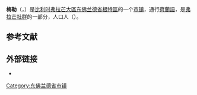 {{noteTA|G1=比利时地名}}
{{Infobox Belgium municipality
|name             = 梅勒
|native_name      = Melle
|picture          = Melle - Onze-Lieve-Vrouw Onbevlektkerk 1.jpg
|picture-legend   = 圣母无染原罪教堂
|map              = Melle East-Flanders Belgium Map.svg
|map-legend       = 梅勒在[[东佛兰德省|东佛兰德省]]的位置
|arms             = Blason ville be Melle.svg
|flag             = Flag of Melle.svg
|region           = {{BE-REG-FLE}}
|community        = {{BE-NL}}
|province         = {{BE-PROV-OV}}
|arrondissement   = [[根特區|根特區]]
|nis              = 44040
|pyramid-date=
|0-19=
|20-64=
|65=
|foreigners=
|foreigners-date=
|mayor            = Dirk De Maeseneer ([[基督教民主和弗拉芒|CD&V]])
|majority         = [[基督教民主和弗拉芒|CD&V]], [[新弗拉芒人聯盟|N-VA]]
|postal-codes     = 9090
|telephone-area   = 09
|web              = [http://www.melle.be/ www.melle.be]
|coordinates      = {{coord|51|00|N|03|48|E|region:BE|display=inline,title}}
}}
'''梅勒'''（{{lang-nl|Melle}}，{{IPA-nl|ˈmɛlə|-|Nl-Melle.ogg}}）是[[比利时|比利时]][[弗拉芒大區|弗拉芒大區]][[东佛兰德省|东佛兰德省]][[根特區|根特區]]的一个[[市镇_(比利时)|市镇]]，通行[[荷蘭語|荷蘭語]]，是[[弗拉芒社群|弗拉芒社群]]的一部分，人口{{wikidata|property|normal+|P1082}}人（{{wikidata|qualifier|P1082|P585}}）。

== 参考文献 ==
{{Reflist}}

==外部链接==
* {{Commons category-inline|Melle, Belgium}}

{{东佛兰德省市镇}}
{{Authority control}}
{{DEFAULTSORT:Melle}}
[[Category:东佛兰德省市镇|Category:东佛兰德省市镇]]
{{EastFlanders-geo-stub}}
